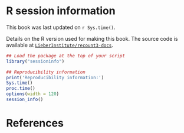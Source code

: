 # R session information {-}

This book was last updated on `r Sys.time()`.

Details on the R version used for making this book. The source code is available at [`LieberInstitute/recount3-docs`](https://github.com/LieberInstitute/recount3-docs).

```r
## Load the package at the top of your script
library("sessioninfo")

## Reproducibility information
print('Reproducibility information:')
Sys.time()
proc.time()
options(width = 120)
session_info()
```

# References {-}
